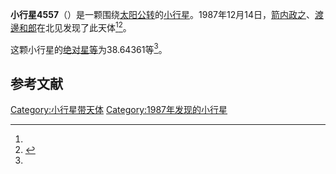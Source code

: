 {{Infobox planet
| bgcolour = #FFFFC0
| name = 4557 Mika
| symbol = 
| image = 
| caption = 
| discovery = yes
| discovery_ref = 
| discoverer = [[箭内政之|箭内政之]]、[[渡邊和郎|渡邊和郎]]
| discovery_site = [[北见|北见]] 
| discovered = 1987年12月14日
| designations = yes
| mp_name = 
| named_after = 
| alt_names = 1987 XD/ 1966 WN / 1983 AL4
| mp_category = [[主带小行星|主带小行星]]
| orbit_ref = <ref name="a">[http://ssd.jpl.nasa.gov/sbdb.cgi?sstr=4557 4557 Mika] {{Wayback|url=http://ssd.jpl.nasa.gov/sbdb.cgi?sstr=4557 |date=20201124005750 }}，小行星數據庫瀏覽器（JPL Small-Body Database Browser）－[[美国国家航空航天局|美国国家航空航天局]]喷气推进实验室</ref>
| epoch = 2456400.5 (2013年4月18日更新)
| aphelion = {{convert|3.1725860|AU|km|3|abbr=on|lk=out}}
| perihelion = {{convert|2.8700028|AU|km|3|abbr=on}}
| semimajor = {{convert|3.0212944|AU|km|3|abbr=on}}
| eccentricity = 0.0500751
| period = 1918.174001 [[日|日]]<br />5.25[[儒略年|儒略年]]
| avg_speed = 
| inclination = 11.29146
| asc_node = 113.12523
| mean_anomaly = 
| arg_peri = 38.64361
| satellites = 
| physical_characteristics = yes
| dimensions = 
| mass = 
| density = 
| surface_grav = 
| escape_velocity = 
| sidereal_day = 
| axial_tilt = 
| pole_ecliptic_lat = 
| pole_ecliptic_lon = 
| albedo = 
| temperatures= 
| temp_name1 = 
| mean_temp_1 = 
| max_temp_1 = 
| temp_name2 = 
| max_temp_2 = 
| spectral_type = 
| abs_magnitude = 38.64361
}}

'''小行星4557'''（{{lang-en|4557 Mika}}）是一颗围绕[[太阳|太阳]][[公转|公转]]的[[小行星|小行星]]。1987年12月14日，[[箭内政之|箭内政之]]、[[渡邊和郎|渡邊和郎]]在北见发现了此天体<ref name="a" /><ref>{{cite news|title=小行星列表|url=http://cfa-www.harvard.edu/iau/lists/NumberedMPs.txt|accessdate=2013-07-08|newspaper=哈佛大学|archive-date=2008-05-17|archive-url=https://web.archive.org/web/20080517010638/http://cfa-www.harvard.edu/iau/lists/NumberedMPs.txt|dead-url=no}}</ref>。

这颗小行星的[[绝对星等|绝对星等]]为38.64361等<ref name="a" />。

==参考文献==
{{reflist}}
{{Minor Planet Number|[[小行星4556|小行星4556]]|[[小行星4558|小行星4558]]}}

{{小天体}}

[[Category:小行星带天体|Category:小行星带天体]]
[[Category:1987年发现的小行星|Category:1987年发现的小行星]]

{{asteroid-stub}}